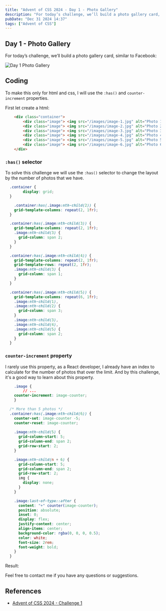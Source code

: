 ```yaml
---
title: "Advent of CSS 2024 - Day 1 - Photo Gallery"
description: "For today’s challenge, we’ll build a photo gallery card, similar to Facebook"
pubDate: "Dec 31 2024 14:37"
tags: ["Advent of CSS"]
---
```


## Day 1 - Photo Gallery

For today’s challenge, we’ll build a photo gallery card, similar to Facebook:

![Day 1 Photo Gallery](/blog/advent-of-css-2024/day-1/photo-gallery.png)

## Coding
To make this only for html and css, I will use the `:has()` and `counter-increment` properties.

First let create a html:

```html title="index.html"
	<div class="container">
		<div class="image"> <img src="/images/image-1.jpg" alt="Photo 1" /> </div>
		<div class="image"> <img src="/images/image-2.jpg" alt="Photo 2" /> </div>
		<div class="image"> <img src="/images/image-3.jpg" alt="Photo 3" /> </div>
		<div class="image"> <img src="/images/image-4.jpg" alt="Photo 4" /> </div>
		<div class="image"> <img src="/images/image-5.jpg" alt="Photo 5" /> </div>
		<div class="image"> <img src="/images/image-6.jpg" alt="Photo 6" /> </div>
	</div>
```
### `:has()` selector
To solve this challenge we will use the `:has()` selector to change the layout by the number of photos that we have.

```css title="style.css"
  .container {
		display: grid;
  }

	.container:has(.image:nth-child(2)) {
    grid-template-columns: repeat(2, 1fr);
  }

  .container:has(.image:nth-child(3)) {
    grid-template-columns: repeat(2, 1fr);
    .image:nth-child(3) {
      grid-column: span 2;
    }
  }

  .container:has(.image:nth-child(4)) {
    grid-template-columns: repeat(2, 1fr);
    grid-template-rows: repeat(2, 1fr);
    .image:nth-child(3) {
      grid-column: span 1;
    }
  }

  .container:has(.image:nth-child(5)) {
    grid-template-columns: repeat(6, 1fr);
    .image:nth-child(1),
    .image:nth-child(2) {
      grid-column: span 3;
    }
    .image:nth-child(3),
    .image:nth-child(4),
    .image:nth-child(5) {
      grid-column: span 2;
    }
  }
```

### `counter-increment` property
I rarely use this property, as a React developer, I already have an index to calculate for the number of photos that over the limit.
And by this challenge, it's a good way to learn about this property.

```css title="style.css"
	.image {
		// ...
    counter-increment: image-counter;
	}

  /* More than 5 photos */
  .container:has(.image:nth-child(6)) {
    counter-set: image-counter -5;
    counter-reset: image-counter;
    
    .image:nth-child(5) {
      grid-column-start: 5;
      grid-column-end: span 2;
      grid-row-start: 2;
    }

    .image:nth-child(n + 6) {
      grid-column-start: 5;
      grid-column-end: span 2;
      grid-row-start: 2;
      img {
        display: none;
      }
    }

    .image:last-of-type::after {
      content: "+" counter(image-counter);
      position: absolute;
      inset: 0;
      display: flex;
      justify-content: center;
      align-items: center;
      background-color: rgba(0, 0, 0, 0.5);
      color: white;
      font-size: 2rem;
      font-weight: bold;
    }
  }
```

Result: 
<PhotoGallery client:load />

Feel free to contact me if you have any questions or suggestions.

## References
- [Advent of CSS 2024 - Challenge 1](https://store.selfteach.me/view/courses/advent-of-css-2024/2872726-challenge-1-photo-gallery-card/9303166-challenge-1)
